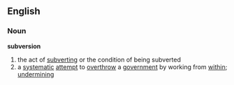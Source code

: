 ==English==
===Noun===
'''subversion'''
# the act of [[subvert]]ing or the condition of being subverted
# a [[systematic]] [[attempt]] to [[overthrow]] a [[government]] by working from [[within]]; [[undermining]]